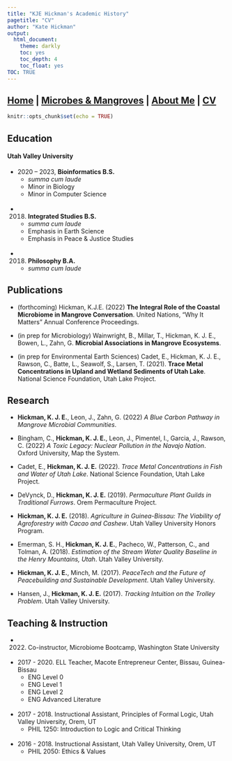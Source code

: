 ```yaml
---
title: "KJE Hickman's Academic History"
pagetitle: "CV"
author: "Kate Hickman"
output:
  html_document:
    theme: darkly
    toc: yes
    toc_depth: 4
    toc_float: yes
TOC: TRUE
---
```


## [Home](https://kjehickman.github.io/) | [Microbes & Mangroves](https://kjehickman.github.io/Final_Project/index.html) | [About Me](https://kjehickman.github.io/About_Me/index.html) | [CV](https::/kjehickman.github.io/CV/index.html)


```r
knitr::opts_chunk$set(echo = TRUE)
```

## Education

#### Utah Valley University

* 2020 – 2023, __Bioinformatics B.S.__
  + _summa cum laude_
  + Minor in Biology
  + Minor in Computer Science
<br><br>
* 2018. __Integrated Studies B.S.__
  + _summa cum laude_
  + Emphasis in Earth Science
  + Emphasis in Peace & Justice Studies
<br><br>
* 2018. __Philosophy B.A.__
  + _summa cum laude_


## Publications

* (forthcoming) Hickman, K.J.E. (2022) __The Integral Role of the Coastal Microbiome in Mangrove Conversation__. United Nations, “Why It Matters” Annual Conference Proceedings.

* (in prep for Microbiology) Wainwright, B., Millar, T., Hickman, K. J. E., Bowen, L., Zahn, G. __Microbial Associations in Mangrove Ecosystems__. 

* (in prep for Environmental Earth Sciences) Cadet, E., Hickman, K. J. E., Rawson, C., Batte, L., Seawolf, S., Larsen, T. (2021). __Trace Metal Concentrations in Upland and Wetland Sediments of Utah Lake__. National Science Foundation, Utah Lake Project.

## Research

*	__Hickman, K. J. E.__, Leon, J., Zahn, G. (2022) _A Blue Carbon Pathway in Mangrove Microbial Communities_. 

* Bingham, C., __Hickman, K. J. E.__, Leon, J., Pimentel, I., Garcia, J., Rawson, C. (2022) _A Toxic Legacy: Nuclear Pollution in the Navajo Nation_. Oxford University, Map the System. 

* Cadet, E., __Hickman, K. J. E.__ (2022). _Trace Metal Concentrations in Fish and Water of Utah Lake_. National Science Foundation, Utah Lake Project.

* DeVynck, D., __Hickman, K. J. E.__ (2019). _Permaculture Plant Guilds in Traditional Furrows_. Orem Permaculture Project. 

*	__Hickman, K. J. E.__ (2018). _Agriculture in Guinea-Bissau: The Viability of Agroforestry with Cacao and Cashew_. Utah Valley University Honors Program.

* Emerman, S. H., __Hickman, K. J. E.__, Pacheco, W., Patterson, C., and Tolman, A. (2018). _Estimation of the Stream Water Quality Baseline in the Henry Mountains, Utah_. Utah Valley University.

* __Hickman, K. J. E.__, Minch, M. (2017). _PeaceTech and the Future of Peacebuilding and Sustainable Development_. Utah Valley University.

* Hansen, J., __Hickman, K. J. E.__ (2017). _Tracking Intuition on the Trolley Problem_. Utah Valley University.

## Teaching & Instruction

* 2022. Co-instructor, Microbiome Bootcamp, Washington State University
<br><br>

*	2017 - 2020. ELL Teacher, Macote Entrepreneur Center, Bissau, Guinea-Bissau
    +	ENG Level 0
    + ENG Level 1
    + ENG Level 2
    + ENG Advanced Literature
<br><br>

*	2017 - 2018. Instructional Assistant, Principles of Formal Logic, Utah Valley University, Orem, UT
    +	PHIL 1250: Introduction to Logic and Critical Thinking
<br><br>

*	2016 - 2018. Instructional Assistant, Utah Valley University, Orem, UT
    +	PHIL 2050: Ethics & Values


<br><br>